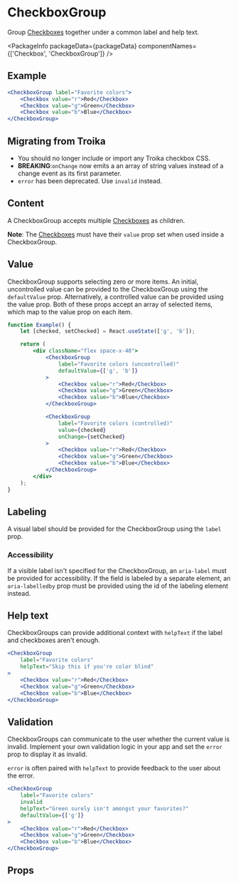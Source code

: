 
# CheckboxGroup

Group [Checkboxes](/Checkbox) together under a common label and help text.

<PackageInfo
    packageData={packageData}
    componentNames={['Checkbox', 'CheckboxGroup']}
/>

## Example

```jsx example
<CheckboxGroup label="Favorite colors">
    <Checkbox value="r">Red</Checkbox>
    <Checkbox value="g">Green</Checkbox>
    <Checkbox value="b">Blue</Checkbox>
</CheckboxGroup>
```

## Migrating from Troika

-   You should no longer include or import any Troika checkbox CSS.
-   **BREAKING**:`onChange` now emits a an array of string values instead of a
    change event as its first parameter.
-   `error` has been deprecated. Use `invalid` instead.

## Content

A CheckboxGroup accepts multiple [Checkboxes](/Checkbox) as children.

**Note**: The [Checkboxes](/Checkbox) must have their `value` prop set when
used inside a CheckboxGroup.

## Value

CheckboxGroup supports selecting zero or more items. An initial, uncontrolled
value can be provided to the CheckboxGroup using the `defaultValue` prop.
Alternatively, a controlled value can be provided using the value prop. Both of
these props accept an array of selected items, which map to the value prop on
each item.

```jsx example
function Example() {
    let [checked, setChecked] = React.useState(['g', 'b']);

    return (
        <div className="flex space-x-48">
            <CheckboxGroup
                label="Favorite colors (uncontrolled)"
                defaultValue={['g', 'b']}
            >
                <Checkbox value="r">Red</Checkbox>
                <Checkbox value="g">Green</Checkbox>
                <Checkbox value="b">Blue</Checkbox>
            </CheckboxGroup>

            <CheckboxGroup
                label="Favorite colors (controlled)"
                value={checked}
                onChange={setChecked}
            >
                <Checkbox value="r">Red</Checkbox>
                <Checkbox value="g">Green</Checkbox>
                <Checkbox value="b">Blue</Checkbox>
            </CheckboxGroup>
        </div>
    );
}
```

## Labeling

A visual label should be provided for the CheckboxGroup using the `label` prop.

### Accessibility

If a visible label isn't specified for the CheckboxGroup, an `aria-label` must
be provided for accessibility. If the field is labeled by a separate element, an
`aria-labelledby` prop must be provided using the id of the labeling element
instead.

## Help text

CheckboxGroups can provide additional context with `helpText` if the label and
checkboxes aren't enough.

```jsx example
<CheckboxGroup
    label="Favorite colors"
    helpText="Skip this if you're color blind"
>
    <Checkbox value="r">Red</Checkbox>
    <Checkbox value="g">Green</Checkbox>
    <Checkbox value="b">Blue</Checkbox>
</CheckboxGroup>
```

## Validation

CheckboxGroups can communicate to the user whether the current value is invalid.
Implement your own validation logic in your app and set the `error` prop to
display it as invalid.

`error` is often paired with `helpText` to provide feedback to the user about
the error.

```jsx example
<CheckboxGroup
    label="Favorite colors"
    invalid
    helpText="Green surely isn't amongst your favorites?"
    defaultValue={['g']}
>
    <Checkbox value="r">Red</Checkbox>
    <Checkbox value="g">Green</Checkbox>
    <Checkbox value="b">Blue</Checkbox>
</CheckboxGroup>
```

## Props

```props packages/checkbox/src/CheckboxGroup.tsx

```
